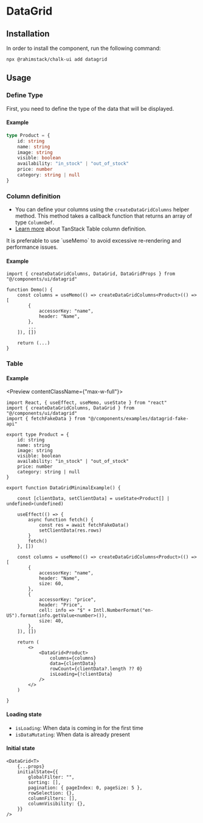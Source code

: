 
# DataGrid

## Installation

In order to install the component, run the following command:

```shell
npx @rahimstack/chalk-ui add datagrid
```

## Usage

### Define Type

First, you need to define the type of the data that will be displayed.

#### Example

```ts
type Product = {
    id: string
    name: string
    image: string
    visible: boolean
    availability: "in_stock" | "out_of_stock"
    price: number
    category: string | null
}
```

### Column definition

- You can define your columns using the `createDataGridColumns` helper method.
This method takes a callback function that returns an array of type `ColumnDef`.
- [Learn more](https://tanstack.com/table/v8/docs/examples/react/basic) about TanStack Table column definition.

<Callout>
    It is preferable to use `useMemo` to avoid excessive re-rendering and performance issues.
</Callout>

#### Example

```tsx showLineNumbers /createDataGridColumns/
import { createDataGridColumns, DataGrid, DataGridProps } from "@/components/ui/datagrid"

function Demo() {
    const columns = useMemo(() => createDataGridColumns<Product>(() => [
        {
            accessorKey: "name",
            header: "Name",
        },
        ...
    ]), [])

    return (...)
}
```

### Table

#### Example

<Preview contentClassName={"max-w-full"}>
    <DataGridMinimalExample/>
</Preview>

```tsx showLineNumbers
import React, { useEffect, useMemo, useState } from "react"
import { createDataGridColumns, DataGrid } from "@/components/ui/datagrid"
import { fetchFakeData } from "@/components/examples/datagrid-fake-api"

export type Product = {
    id: string
    name: string
    image: string
    visible: boolean
    availability: "in_stock" | "out_of_stock"
    price: number
    category: string | null
}

export function DataGridMinimalExample() {

    const [clientData, setClientData] = useState<Product[] | undefined>(undefined)

    useEffect(() => {
        async function fetch() {
            const res = await fetchFakeData()
            setClientData(res.rows)
        }
        fetch()
    }, [])

    const columns = useMemo(() => createDataGridColumns<Product>(() => [
        {
            accessorKey: "name",
            header: "Name",
            size: 60,
        },
        {
            accessorKey: "price",
            header: "Price",
            cell: info => "$" + Intl.NumberFormat("en-US").format(info.getValue<number>()),
            size: 40,
        },
    ]), [])

    return (
        <>
            <DataGrid<Product>
                columns={columns}
                data={clientData}
                rowCount={clientData?.length ?? 0}
                isLoading={!clientData}
            />
        </>
    )

}
```

#### Loading state

- `isLoading`: When data is coming in for the first time
- `isDataMutating`: When data is already present

#### Initial state

```tsx
<DataGrid<T>
    {...props}
    initialState={{
        globalFilter: "",
        sorting: [],
        pagination: { pageIndex: 0, pageSize: 5 },
        rowSelection: {},
        columnFilters: [],
        columnVisibility: {},
    }}
/>
```
